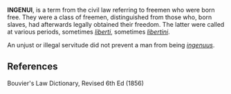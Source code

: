 '''INGENUI''', is a term from the civil law referring to freemen who were born free. They were a class of freemen, distinguished from those who, born slaves, had afterwards legally obtained their freedom. The latter were called at various periods, sometimes ''[[liberti]]'', sometimes ''[[liberti|libertini]]''. 

An unjust or illegal servitude did not prevent a man from being ''[[ingenuus]]''.


== References ==

Bouvier's Law Dictionary, Revised 6th Ed (1856)